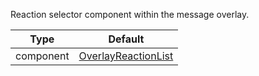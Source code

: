 Reaction selector component within the message overlay.

| Type               | Default      |
| ------------------ | ------------ |
| component | [OverlayReactionList](/reactnative/ui-components/overlay-reaction-list) |
